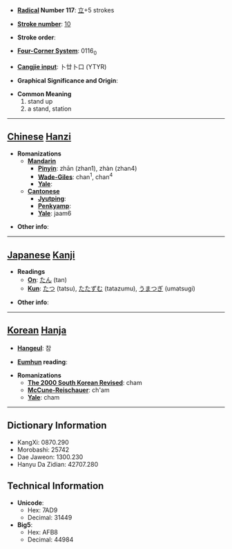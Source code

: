 * '''[[Wiktionary:Chinese radical index| Radical]] Number 117''': [[Wiktionary:Chinese radical index 立|立]]+5 strokes

* '''[[Wiktionary:Chinese total strokes index|Stroke number]]''': [[Wiktionary:Chinese total strokes index 10|10]]

* '''Stroke order''': 

* '''[[Wiktionary:Chinese four corner index|Four-Corner System]]''': 0116<sub>0</sub>

* '''[[Wiktionary:Chinese Cangjie index|Cangjie input]]''': 卜廿卜口 (YTYR)

* '''Graphical Significance and Origin''': 

* '''Common Meaning'''
*#stand up
*# a stand, station


----

== [[Chinese]] [[Hanzi]] ==

* '''Romanizations'''
** '''[[Mandarin]]'''
*** '''[[Pinyin]]''': zhān (zhan1), zhàn (zhan4)
*** '''[[Wade-Giles]]''': chan<sup>1</sup>, chan<sup>4</sup>
*** '''[[Yale]]''': 
** '''[[Cantonese]]'''
*** '''[[Jyutping]]''':
*** '''[[Penkyamp]]''': 
*** '''[[Yale]]''': jaam6

* '''Other info''': 

----

== [[Japanese]] [[Kanji]] ==

* '''Readings'''
** '''[[On]]''': [[たん]] (tan)
** '''[[Kun]]''': [[たつ]] (tatsu), [[たたずむ]] (tatazumu), [[うまつぎ]] (umatsugi)

* '''Other info''':  

----

== [[Korean]] [[Hanja]] ==

* '''[[Hangeul]]''': 참

* '''[[Eumhun]] reading''': 

* '''Romanizations'''
** '''[[The 2000 South Korean Revised Romanization|The 2000 South Korean Revised]]''': cham
** '''[[McCune-Reischauer]]''': ch'am
** '''[[Yale]]''': cham

----

== Dictionary Information ==

* KangXi: 0870.290
* Morobashi: 25742
* Dae Jaweon: 1300.230
* Hanyu Da Zidian: 42707.280

== Technical Information ==

* '''Unicode''':
** Hex: 7AD9
** Decimal: 31449
* '''Big5''':
** Hex: AFB8
** Decimal: 44984